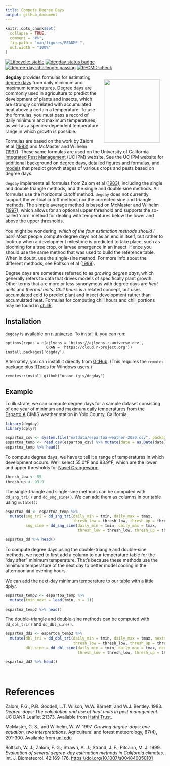 ```yaml
---
title: Compute Degree Days
output: github_document
---
```


<!-- README.md is generated from README.Rmd. Please edit that file -->

```r
knitr::opts_chunk$set(
  collapse = TRUE,
  comment = "#>",
  fig.path = "man/figures/README-",
  out.width = "100%"
)
```

<!-- badges: start -->
[![Lifecycle: stable](https://img.shields.io/badge/lifecycle-stable-brightgreen.svg)](https://lifecycle.r-lib.org/articles/stages.html#stable)
[![degday status badge](https://ajlyons.r-universe.dev/badges/degday)](https://ajlyons.r-universe.dev)
[![degree-day-challenge: passing](https://raw.githubusercontent.com/ucanr-igis/degree-day-challenge/main/badges/degree-day-challenge-passing.svg)](https://ucanr-igis.github.io/degree-day-challenge/)
[![R-CMD-check](https://github.com/UCANR-IGIS/degday/actions/workflows/R-CMD-check.yaml/badge.svg)](https://github.com/UCANR-IGIS/degday/actions/workflows/R-CMD-check.yaml)
<!-- badges: end -->

<a href='http://ucanr-igis.github.io/degday/'><img src='man/figures/logo.png' align="right" style="padding:15px; height:200px; width:177px;"/></a>**degday** provides formulas for estimating [degree days](https://en.wikipedia.org/wiki/Growing_degree-day) from daily minimum and maximum temperatures. Degree days are commonly used in agriculture to predict the development of plants and insects, which are strongly correlated with accumulated heat above a certain a temperature. To use the formulas, you must pass a record of daily minimum and maximum temperatures, as well as a species-dependent temperature range in which growth is possible.

Formulas are based on the work by Zalom et al ([1983](#references)) and McMaster and Wilhelm ([1997](#references)). These same formulas are used on the University of California [Integrated Pest Management](http://ipm.ucanr.edu/WEATHER/) (UC IPM) website. See the UC IPM website for additional background on [degree days](http://ipm.ucanr.edu/WEATHER/ddconcepts.html), [detailed figures and formulas](http://ipm.ucanr.edu/WEATHER/ddfigindex.html), and [models](http://www.ipm.ucdavis.edu/MODELS/) that predict growth stages of various crops and pests based on degree days.

`degday` implements all formulas from Zalom et al ([1983](#references)), including the single and double triangle methods, and the single and double sine methods. All formulas use the horizontal cutoff method. `degday` does not currently support the vertical cutoff method, nor the corrected sine and triangle methods. The simple average method is based on McMaster and Wilhelm ([1997](#references)), which allows for an optional upper threshold and supports the so-called 'corn' method for dealing with temperatures below the lower and above the upper thresholds.

You might be wondering, *which of the four estimation methods should I use?* Most people compute degree days not as an end in itself, but rather to look-up when a development milestone is predicted to take place, such as blooming for a tree crop, or larvae emergence in an insect. Hence you should use the same method that was used to build the reference table. When in doubt, use the single-sine method. For more info about the different methods, see Roltsch et al ([1999](#references)).

Degree days are sometimes referred to as *growing degree days*, which generally refers to data that drives models of specifically plant growth. Other terms that are more or less synonymous with degree days are *heat units* and *thermal units*. *Chill hours* is a related concept, but uses accumulated cold to predict plant and insect development rather than accumulated heat. Formulas for computing chill hours and chill portions may be found in [chillR](https://cran.r-project.org/package=chillR).

## Installation

`degday` is available on [r-universe](https://ajlyons.r-universe.dev/){target="_blank" rel="noopener"}. To install it, you can run:

```
options(repos = c(ajlyons = 'https://ajlyons.r-universe.dev',
                  CRAN = 'https://cloud.r-project.org'))
install.packages('degday')
```

Alternately, you can install it directly from [GitHub](https://github.com/ucanr-igis/degday){target="_blank" rel="noopener"}. (This requires the `remotes` package plus [RTools](https://cran.r-project.org/bin/windows/Rtools/){target="_blank" rel="noopener"} for Windows users.)

```
remotes::install_github("ucanr-igis/degday")
```

## Example

To illustrate, we can compute degree days for a sample dataset consisting of one year of minimum and maximum daily temperatures from the [Esparto.A](http://ipm.ucanr.edu/calludt.cgi/WXSTATIONDATA?MAP=yolo.html&STN=Esparto.A) CIMIS weather station in Yolo County, California.

```r
library(degday)
library(dplyr)

espartoa_csv <- system.file("extdata/espartoa-weather-2020.csv", package = "degday")
espartoa_temp <- read.csv(espartoa_csv) %>% mutate(date = as.Date(date))
espartoa_temp %>% head()
```

To compute degree days, we have to tell it a range of temperatures in which development occurs. We'll select 55.0&#176;F and 93.9&#176;F, which are the lower and upper thresholds for [Navel Orangeworm](http://ipm.ucanr.edu/PHENOLOGY/ma-navel_orangeworm.html).

```r
thresh_low <- 55
thresh_up <- 93.9
```

The single-triangle and single-sine methods can be computed with `dd_sng_tri()` and `dd_sng_sine()`. We can add them as columns in our table using `mutate()`:

```r
espartoa_dd <- espartoa_temp %>%
  mutate(sng_tri = dd_sng_tri(daily_min = tmin, daily_max = tmax, 
                              thresh_low = thresh_low, thresh_up = thresh_up),
         sng_sine = dd_sng_sine(daily_min = tmin, daily_max = tmax, 
                                thresh_low = thresh_low, thresh_up = thresh_up))

espartoa_dd %>% head()
```

To compute degree days using the double-triangle and double-sine methods, we need to first add a column to our temperature table for the "day after" minimum temperature. That's because these methods use the minimum temperature of the next day to better model cooling in the afternoon and evening hours.

We can add the next-day minimum temperature to our table with a little dplyr.

```r
espartoa_temp2 <- espartoa_temp %>%
  mutate(tmin_next = lead(tmin, n = 1))

espartoa_temp2 %>% head()
```

The double-triangle and double-sine methods can be computed with `dd_dbl_tri()` and `dd_dbl_sine()`.

```r
espartoa_dd2 <- espartoa_temp2 %>%
  mutate(dbl_tri = dd_dbl_tri(daily_min = tmin, daily_max = tmax, nextday_min = tmin_next,
                              thresh_low = thresh_low, thresh_up = thresh_up),
         dbl_sine = dd_dbl_sine(daily_min = tmin, daily_max = tmax, nextday_min = tmin_next,
                                thresh_low = thresh_low, thresh_up = thresh_up))

espartoa_dd2 %>% head()
```

\

# References {#references}

Zalom, F.G., P.B. Goodell, L.T. Wilson, W.W. Barnett, and W.J. Bentley. 1983. *Degree-days: The calculation and use of heat units in pest management*. UC DANR Leaflet 21373. Available from [Hathi Trust](https://catalog.hathitrust.org/Record/008707238).

McMaster, G. S., and Wilhelm, W. W. 1997. *Growing degree-days: one equation, two interpretations*. Agricultural and forest meteorology, 87(4), 291-300. Available from [unl.edu](https://digitalcommons.unl.edu/cgi/viewcontent.cgi?article=1086&context=usdaarsfacpub)

Roltsch, W. J.; Zalom, F. G.; Strawn, A. J.; Strand, J. F.; Pitcairn, M. J. 1999. *Evaluation of several degree-day estimation methods in California climates*. Int. J. Biometeorol. 42:169-176. [https://doi.org/10.1007/s004840050101](https://doi.org/10.1007/s004840050101)

